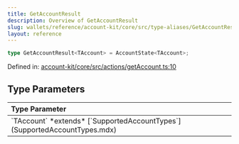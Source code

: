 ```yaml
---
title: GetAccountResult
description: Overview of GetAccountResult
slug: wallets/reference/account-kit/core/src/type-aliases/GetAccountResult
layout: reference
---
```


```ts
type GetAccountResult<TAccount> = AccountState<TAccount>;
```

Defined in: [account-kit/core/src/actions/getAccount.ts:10](https://github.com/alchemyplatform/aa-sdk/blob/da19afd63b0ba06a4de95b0d2d7871f64d546304/account-kit/core/src/actions/getAccount.ts#L10)

## Type Parameters

<table>
  <thead>
    <tr>
      <th align="left">Type Parameter</th>
    </tr>
  </thead>

  <tbody>
    <tr>
      <td>
        `TAccount` *extends* [`SupportedAccountTypes`](SupportedAccountTypes.mdx)
      </td>
    </tr>
  </tbody>
</table>
